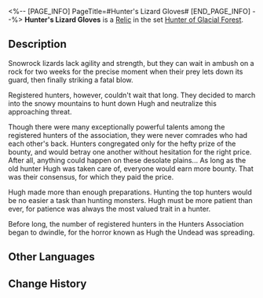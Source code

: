 <%-- [PAGE_INFO]
PageTitle=#Hunter's Lizard Gloves#
[END_PAGE_INFO] --%>
{{Relic Infobox
|id        = 61042
|image     = Item Hunter's Lizard Gloves.png{{subst:void|<!--$UPLOAD:<<SpriteOutput/RelicFigures/IconRelic_104_2.png>-<Item Hunter's Lizard Gloves.png>-<Relic Icons>>-->}}
|set       = Hunter of Glacial Forest
|piece     = Hand
|mentions  = 
}}
{{Description|A pair of tactical gloves, on which scaly claws of snowrock lizards are tightly sewn. It can be used to safely climb up and hang on to any wall.}}
'''Hunter's Lizard Gloves''' is a [[Relic]] in the set [[Hunter of Glacial Forest]].

==Description==
Snowrock lizards lack agility and strength, but they can wait in ambush on a rock for two weeks for the precise moment when their prey lets down its guard, then finally striking a fatal blow.

Registered hunters, however, couldn't wait that long. They decided to march into the snowy mountains to hunt down Hugh and neutralize this approaching threat.

Though there were many exceptionally powerful talents among the registered hunters of the association, they were never comrades who had each other's back. Hunters congregated only for the hefty prize of the bounty, and would betray one another without hesitation for the right price. After all, anything could happen on these desolate plains... As long as the old hunter Hugh was taken care of, everyone would earn more bounty. That was their consensus, for which they paid the price.

Hugh made more than enough preparations. Hunting the top hunters would be no easier a task than hunting monsters. Hugh must be more patient than ever, for patience was always the most valued trait in a hunter.

Before long, the number of registered hunters in the Hunters Association began to dwindle, for the horror known as Hugh the Undead was spreading.

==Other Languages==
{{Other Languages
|en   = Hunter's Lizard Gloves
|zhs  = 雪猎的巨蜥手套
|zht  = 雪獵的巨蜥手套
|ja   = {{Rubi|狩人|かりゅうど}}のオオトカゲグローブ
|ko   = 설원 사냥꾼의 도마뱀 장갑
|es   = Guantes de petrolagarto del cazador
|fr   = Gants en lézard de chasseur
|ru   = Охотничьи перчатки ящерицы
|th   = Hunter's Lizard Gloves
|vi   = Găng Tay Thằn Lằn Của Thợ Săn
|de   = Echsenhandschuhe des Jägers
|id   = Hunter's Lizard Gloves
|pt   = Luvas de Lagarto do Caçador
}}

==Change History==
{{Change History|1.0}}
